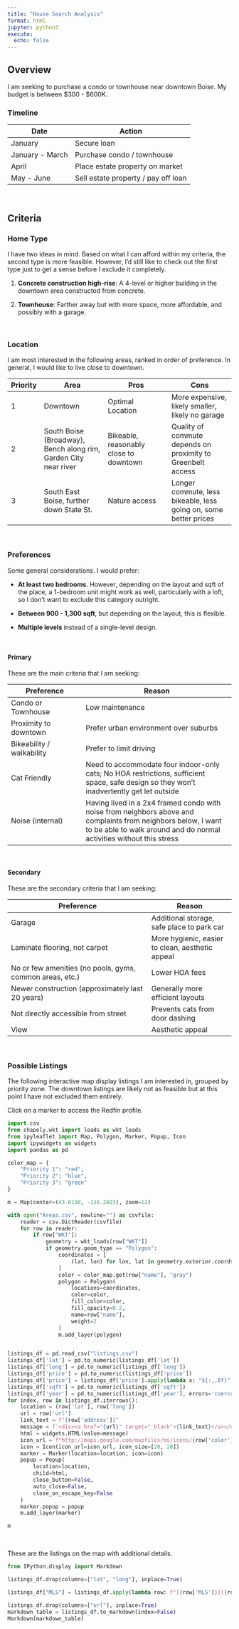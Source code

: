 ```yaml
---
title: "House Search Analysis"
format: html
jupyter: python3
execute:
  echo: false 
---
```


## Overview

I am seeking to purchase a condo or townhouse near downtown Boise. My budget is between $300 - $600K.


### Timeline

| Date | Action |
| -- | -- |
| January | Secure loan |
| January - March | Purchase condo / townhouse |
| April | Place estate property on market |
| May - June | Sell estate property / pay off loan |


<br>

## Criteria

### Home Type

I have two ideas in mind. Based on what I can afford within my criteria, the second type is more feasible. However, I'd still like to check out the first type just to get a sense before I exclude it completely. 

1. **Concrete construction high-rise**: A 4-level or higher building in the downtown area constructed from concrete.

1. **Townhouse**: Farther away but with more space, more affordable, and possibly with a garage.

<br>

### Location 

I am most interested in the following areas, ranked in order of preference. In general, I would like to live close to downtown.

| Priority | Area | Pros | Cons |
| -- | ----- | ----- | ----- |
| 1 | Downtown | Optimal Location |  More expensive, likely smaller, likely no garage |
| 2 | South Boise (Broadway), Bench along rim, Garden City near river | Bikeable, reasonably close to downtown | Quality of commute depends on proximity to Greenbelt access | 
| 3 | South East Boise, further down State St. |  Nature access | Longer commute, less bikeable, less going on, some better prices |

<br>

### Preferences

Some general considerations. I would prefer:

* **At least two bedrooms**. However, depending on the layout and sqft of the place, a 1-bedroom unit might work as well, particularly with a loft, so I don't want to exclude this category outright.

* **Between 900 - 1,300 sqft**, but depending on the layout, this is flexible.

* **Multiple levels** instead of a single-level design.

<br>

#### Primary

These are the main criteria that I am seeking:

| Preference | Reason |
| --- | ------ |
| Condo or Townhouse | Low maintenance |
| Proximity to downtown | Prefer urban environment over suburbs |
| Bikeability / walkability | Prefer to limit driving |
| Cat Friendly | Need to accommodate four indoor-only cats; No HOA restrictions, sufficient space, safe design so they won't inadvertently get let outside |
| Noise (internal) | Having lived in a 2x4 framed condo with noise from neighbors above and complaints from neighbors below, I want to be able to walk around and do normal activities without this stress |

<br>

#### Secondary

These are the secondary criteria that I am seeking:

| Preference | Reason |
| ---------- | ------ |
| Garage | Additional storage, safe place to park car |
| Laminate flooring, not carpet | More hygienic, easier to clean, aesthetic appeal |
| No or few amenities (no pools, gyms, common areas, etc.) | Lower HOA fees |
| Newer construction (approximately last 20 years) | Generally more efficient layouts |
| Not directly accessible from street | Prevents cats from door dashing |
| View | Aesthetic appeal |

<br>

### Possible Listings

The following interactive map display listings I am interested in, grouped by priority zone. The downtown listings are likely not as feasible but at this point I have not excluded them entirely.

Click on a marker to access the Redfin profile.

```python
import csv
from shapely.wkt import loads as wkt_loads
from ipyleaflet import Map, Polygon, Marker, Popup, Icon
import ipywidgets as widgets
import pandas as pd

color_map = {
    "Priority 1": "red",
    "Priority 2": "blue",
    "Priority 3": "green"
}

m = Map(center=(43.6150, -116.2023), zoom=12)

with open("Areas.csv", newline="") as csvfile:
    reader = csv.DictReader(csvfile)
    for row in reader:
        if row["WKT"]:
            geometry = wkt_loads(row["WKT"]) 
            if geometry.geom_type == "Polygon":
                coordinates = [
                    (lat, lon) for lon, lat in geometry.exterior.coords
                ]
                color = color_map.get(row["name"], "gray")
                polygon = Polygon(
                    locations=coordinates,
                    color=color,
                    fill_color=color, 
                    fill_opacity=0.2,
                    name=row["name"],
                    weight=2 
                )
                m.add_layer(polygon)


listings_df = pd.read_csv("listings.csv")
listings_df['lat'] = pd.to_numeric(listings_df['lat'])
listings_df['long'] = pd.to_numeric(listings_df['long'])
listings_df['price'] = pd.to_numeric(listings_df['price'])
listings_df['price'] = listings_df['price'].apply(lambda x: "${:,.0f}".format(x))
listings_df['sqft'] = pd.to_numeric(listings_df['sqft'])
listings_df['year'] = pd.to_numeric(listings_df['year'], errors='coerce') 
for index, row in listings_df.iterrows():
    location = (row['lat'], row['long'])
    url = row['url']
    link_text = f"{row['address']}"
    message = f'<div><a href="{url}" target="_blank">{link_text}</a></div>'
    html = widgets.HTML(value=message)
    icon_url = f"http://maps.google.com/mapfiles/ms/icons/{row['color']}-dot.png"
    icon = Icon(icon_url=icon_url, icon_size=[20, 20])
    marker = Marker(location=location, icon=icon)
    popup = Popup(
        location=location,
        child=html,       
        close_button=False,
        auto_close=False,
        close_on_escape_key=False
    )
    marker.popup = popup
    m.add_layer(marker)

m
```

<br>

These are the listings on the map with additional details.

```python

from IPython.display import Markdown

listings_df.drop(columns=["lat", "long"], inplace=True)

listings_df["MLS"] = listings_df.apply(lambda row: f"[{row['MLS']}]({row['url']})", axis=1)

listings_df.drop(columns=["url"], inplace=True)
markdown_table = listings_df.to_markdown(index=False)
Markdown(markdown_table)
```